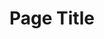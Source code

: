 ---
title: "Page Title"
sidebarTitle: "Sidebar title (optional - if different from page title)"
description: "Subtitle (optional)"
--- 